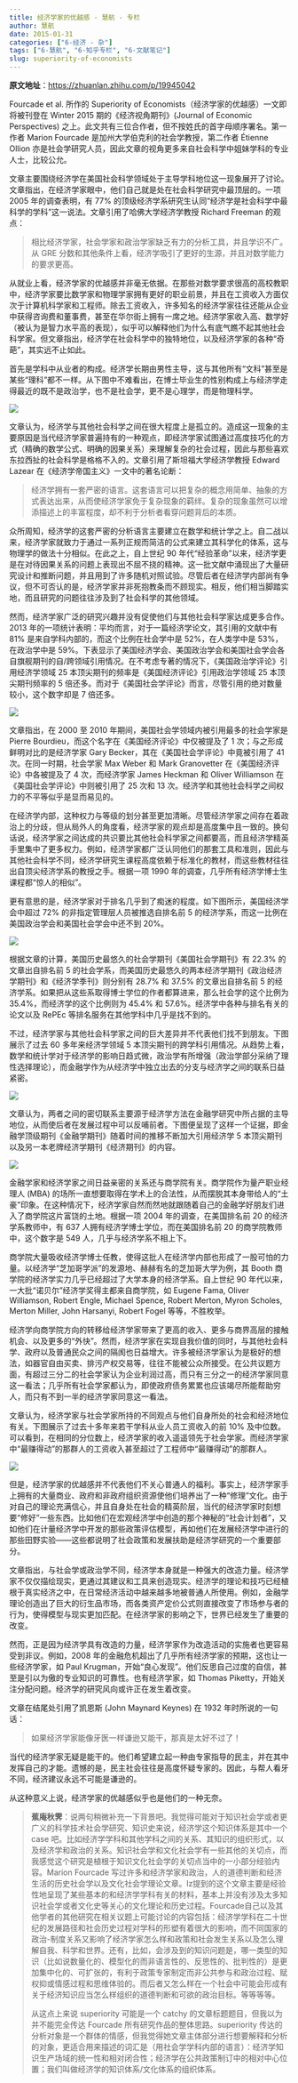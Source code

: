 ```yaml
---
title: 经济学家的优越感 - 慧航 - 专栏
author: 慧航
date: 2015-01-31
categories: ["6-经济 - 杂"]
tags: ["6-慧航", "6-知乎专栏", "6-文献笔记"]
slug: superiority-of-economists
---
```


**原文地址**：<https://zhuanlan.zhihu.com/p/19945042>

Fourcade et al. 所作的 Superiority of Economists（经济学家的优越感）一文即将被刊登在 Winter 2015 期的《经济视角期刊》(Journal of Economic Perspectives) 之上。此文共有三位合作者，但不按姓氏的首字母顺序署名。第一作者 Marion Fourcade 是加州大学伯克利的社会学教授，第二作者 Étienne Ollion 亦是社会学研究人员，因此文章的视角更多来自社会科学中姐妹学科的专业人士，比较公允。

文章主要围绕经济学在美国社会科学领域处于主导学科地位这一现象展开了讨论。文章指出，在经济学家眼中，他们自己就是处在社会科学研究中最顶层的。一项 2005 年的调查表明，有 77% 的顶级经济学系研究生认同“经济学是社会科学中最科学的学科”这一说法。文章引用了哈佛大学经济学教授 Richard Freeman 的观点：

> 相比经济学家，社会学家和政治学家缺乏有力的分析工具，并且学识不广。从 GRE 分数和其他条件上看，经济学吸引了更好的生源，并且对数学能力的要求更高。

<!-- more -->

从就业上看，经济学家的优越感并非毫无依据。在那些对数学要求很高的高校教职中，经济学家要比数学家和物理学家拥有更好的职业前景，并且在工资收入方面仅次于计算机科学家和工程师。除去工资收入，许多知名的经济学家往往还能从企业中获得咨询费和董事费，甚至在华尔街上拥有一席之地。经济学家收入高、数学好（被认为是智力水平高的表现），似乎可以解释他们为什么有底气瞧不起其他社会科学家。但文章指出，经济学在社会科学中的独特地位，以及经济学家的各种“奇葩”，其实远不止如此。

首先是学科中从业者的构成。经济学长期由男性主导，这与其他所有“文科”甚至是某些“理科”都不一样。从下图中不难看出，在博士毕业生的性别构成上与经济学走得最近的既不是政治学，也不是社会学，更不是心理学，而是物理科学。

![](/images/Eco/Miscellaneous/huihang/SuperiorityofEco/1.jpg)

文章认为，经济学与其他社会科学之间在很大程度上是孤立的。造成这一现象的主要原因是当代经济学家普遍持有的一种观点，即经济学家试图通过高度技巧化的方式（精确的数学公式、明确的因果关系）来理解复杂的社会过程，因此与那些喜欢东拉西扯的社会科学是格格不入的。文章引用了斯坦福大学经济学教授 Edward Lazear 在《经济学帝国主义》一文中的著名论断：

> 经济学拥有一套严密的语言。这套语言可以把复杂的概念用简单、抽象的方式表达出来，从而使经济学家免于复杂现象的羁绊。复杂的现象虽然可以增添描述上的丰富程度，却不利于分析者看穿问题背后的本质。

众所周知，经济学的这套严密的分析语言主要建立在数学和统计学之上。自二战以来，经济学家就致力于通过一系列正规而简洁的公式来建立其科学化的体系，这与物理学的做法十分相似。在此之上，自上世纪 90 年代“经验革命”以来，经济学更是在对待因果关系的问题上表现出不屈不挠的精神。这一批文献中涌现出了大量研究设计和推断问题，并且用到了许多随机对照试验。尽管后者在经济学内部尚有争议，但不可否认的是，经济学家并非死抱教条而不顾现实。相反，他们相当脚踏实地，而且研究的问题往往涉及到了社会科学的其他领域。

然而，经济学家广泛的研究兴趣并没有促使他们与其他社会科学家达成更多合作。2013 年的一项统计表明：平均而言，对于一篇经济学论文，其引用的文献中有 81% 是来自学科内部的，而这个比例在社会学中是 52%，在人类学中是 53%，在政治学中是 59%。下表显示了美国经济学会、美国政治学会和美国社会学会各自旗舰期刊的自/跨领域引用情况。在不考虑专著的情况下，《美国政治学评论》引用经济学领域 25 本顶尖期刊的频率是《美国经济评论》引用政治学领域 25 本顶尖期刊频率的 5 倍还多。而对于《美国社会学评论》而言，尽管引用的绝对数量较小，这个数字却是 7 倍还多。

![](/images/Eco/Miscellaneous/huihang/SuperiorityofEco/2.jpg)

文章指出，在 2000 至 2010 年期间，美国社会学领域内被引用最多的社会学家是 Pierre Bourdieu，而这个名字在《美国经济评论》中仅被提及了 1 次；与之形成鲜明对比的是经济学家 Gary Becker，其在《美国社会学评论》中竟被引用了 41 次。在同一时期，社会学家 Max Weber 和 Mark Granovetter 在《美国经济评论》中各被提及了 4 次，而经济学家 James Heckman 和 Oliver Williamson 在《美国社会学评论》中则被引用了 25 次和 13 次。经济学和其他社会科学之间权力的不平等似乎是显而易见的。

在经济学内部，这种权力与等级的划分甚至更加清晰。尽管经济学家之间存在着政治上的分歧，但从局外人的角度看，经济学家的观点却是高度集中且一致的。换句话说，经济学家之间达成的共识要比其他社会科学家之间都要高，而且经济学精英手里集中了更多权力。例如，经济学家都广泛认同他们的那套工具和准则，因此与其他社会科学不同，经济学研究生课程高度依赖于标准化的教材，而这些教材往往出自顶尖经济学系的教授之手。根据一项 1990 年的调查，几乎所有经济学博士生课程都“惊人的相似”。

更有意思的是，经济学家对于排名几乎到了痴迷的程度。如下图所示，美国经济学会中超过 72% 的非指定管理层人员被推选自排名前 5 的经济学系，而这一比例在美国政治学会和美国社会学会中还不到 20%。

![](/images/Eco/Miscellaneous/huihang/SuperiorityofEco/3.jpg)

根据文章的计算，美国历史最悠久的社会学期刊《美国社会学期刊》有 22.3% 的文章出自排名前 5 的社会学系，而美国历史最悠久的两本经济学期刊《政治经济学期刊》和《经济学季刊》则分别有 28.7% 和 37.5% 的文章出自排名前 5 的经济学系。如果把从这些系取得博士学位的作者都算进来，那么社会学的这个比例为 35.4%，而经济学的这个比例则为 45.4% 和 57.6%。经济学中各种与排名有关的论文以及 RePEc 等排名服务在其他学科中几乎是找不到的。

不过，经济学家与其他社会科学家之间的巨大差异并不代表他们找不到朋友。下图展示了过去 60 多年来经济学领域 5 本顶尖期刊的跨学科引用情况。从趋势上看，数学和统计学对于经济学的影响日趋式微，政治学有所增强（政治学部分采纳了理性选择理论），而金融学作为从经济学中独立出去的分支与经济学之间的联系日益紧密。

![](/images/Eco/Miscellaneous/huihang/SuperiorityofEco/4.jpg)

文章认为，两者之间的密切联系主要源于经济学方法在金融学研究中所占据的主导地位，从而使后者在发展过程中可以反哺前者。下图便呈现了这样一个证据，即金融学顶级期刊《金融学期刊》随着时间的推移不断加大引用经济学 5 本顶尖期刊以及另一本老牌经济学期刊《经济期刊》的内容。

![](/images/Eco/Miscellaneous/huihang/SuperiorityofEco/5.jpg)

金融学家和经济学家之间日益亲密的关系还与商学院有关。商学院作为量产职业经理人 (MBA) 的场所一直想要取得在学术上的合法性，从而摆脱其本身带给人的“土豪”印象。在这种情况下，经济学家自然而然地就跟随着自己的金融学好朋友们进入了商学院这片富饶的土地。根据一项 2004 年的调查，在美国排名前 20 的经济学系教师中，有 637 人拥有经济学博士学位，而在美国排名前 20 的商学院教师中，这个数字是 549 人，几乎与经济学系不相上下。

商学院大量吸收经济学博士任教，使得这批人在经济学内部也形成了一股可怕的力量。以经济学“芝加哥学派”的发源地、赫赫有名的芝加哥大学为例，其 Booth 商学院的经济学实力几乎已经超过了大学本身的经济学系。自上世纪 90 年代以来，一大批“诺贝尔”经济学奖得主都来自商学院，如 Eugene Fama, Oliver Williamson, Robert Engle, Michael Spence, Robert Merton, Myron Scholes, Merton Miller, John Harsanyi, Robert Fogel 等等，不胜枚举。

经济学向商学院方向的转移给经济学家带来了更高的收入、更多与商界高层的接触机会、以及更多的“外快”。然而，经济学家在实现自我价值的同时，与其他社会科学、政府以及普通民众之间的隔阂也日益增大。许多被经济学家认为是极好的想法，如器官自由买卖、排污产权交易等，往往不能被公众所接受。在公共议题方面，有超过三分二的社会学家认为企业利润过高，而只有三分之一的经济学家同意这一看法；几乎所有社会学家都认为，即使政府债务累累也应该竭尽所能帮助穷人，而只有不到一半的经济学家同意这一看法。

文章认为，经济学家与社会学家所持的不同观点与他们自身所处的社会和经济地位有关。下图展示了过去十多年来若干学科从业人员工资收入的前 10% 及中位数。可以看到，在相同的分位数上，经济学家的收入遥遥领先于社会学家。而经济学家中“最赚得动”的那群人的工资收入甚至超过了工程师中“最赚得动”的那群人。

![](/images/Eco/Miscellaneous/huihang/SuperiorityofEco/6.jpg)

但是，经济学家的优越感并不代表他们不关心普通人的福利。事实上，经济学家手上拥有的大量商业、政府和非政府组织资源使他们培养出了一种“修理”文化。由于对自己的理论充满信心，并且自身处在社会的精英阶层，当代的经济学家时刻想要“修好”一些东西。比如他们在宏观经济学中创造的那个神秘的“社会计划者”，又如他们在计量经济学中开发的那些政策评估模型，再如他们在发展经济学中进行的那些田野实验——这些都说明了社会政策和发展扶助是经济学研究的一个重要部分。

文章指出，与社会学或政治学不同，经济学本身就是一种强大的改造力量。经济学家不仅仅描绘现实，更通过其建议和工具来创造现实。经济学的理论和技巧已经植根于真实经济之中，在日常经济活动中越来越多地被普通人所使用。例如，金融学理论创造出了巨大的衍生品市场，而各类资产定价公式则直接改变了市场参与者的行为，使得模型与现实更加匹配。在经济学家的影响之下，世界已经发生了重要的改变。

然而，正是因为经济学具有改造的力量，经济学家作为改造活动的实施者也更容易受到非议。例如，2008 年的金融危机超出了几乎所有经济学家的预期，这也让一些经济学家，如 Paul Krugman，开始“良心发现”。他们反思自己过度的自信，甚至是引以为傲的专业知识的可靠性。也有经济学家，如 Thomas Piketty，开始关注分配问题。经济学的研究风向或许正在发生着改变。

文章在结尾处引用了凯恩斯 (John Maynard Keynes) 在 1932 年时所说的一句话：

> 如果经济学家能像牙医一样谦逊又能干，那真是太好不过了！

当代的经济学家无疑是能干的。他们希望建立起一种由专家指导的民主，并在其中发挥自己的才能。遗憾的是，民主社会往往是高度怀疑专家的。因此，与帮人看牙不同，经济建议永远不可能是谦逊的。

从这种意义上说，经济学家的优越感似乎也是他们的一种无奈。

<blockquote class="gray">
**蕉庵秋霁**：说两句稍微补充一下背景吧。我觉得可能对于知识社会学或者更广义的科学技术社会学研究、知识史来说，经济学这个知识体系是其中一个 case 吧。比如经济学学科和其他学科之间的关系、其知识的组织形式，以及经济学和政治的关系。知识社会学和文化社会学有一些其他的关切点，而我感觉这个研究是植根于知识文化社会学的关切点当中的一小部分经验内容。Marion Fourcade 写过许多和经济学家和政治，人的道德判断和经济生活的历史社会学以及文化社会学理论文章。lz提到的这个文章主要是经验性地呈现了某些基本的和经济学学科有关的材料，基本上并没有涉及太多知识社会学或者文化史等关心的文化理论和历史过程。Fourcade自己以及其他学者的其他研究在相关议题上可能讨论的内容包括：经济学学科在二十世纪的发展路径和社会历史过程对学科的形塑有着很大的影响，而不同国家的政治-制度关系又影响了经济学家怎么样和政策和社会发生关系以及怎么理解自我、科学和世界。还有，比如，会涉及到的知识问题是，哪一类型的知识（比如说数量化的、模型化的而非语言性的、反思性的、批判性的）是更加集中化的、可扩张的，有利于政策专家制定而非公共参与和政治过程、赋权抑或情感过程和思维体验的。而后者又怎么样在一个社会中可能会形成有关于经济知识应当怎么样组织的道德判断和可欲的政治目标。等等等等。

从这点上来说 superiority 可能是一个 catchy 的文章标题题目，但我以为并不能完全传达 Fourcade 所有研究作品的整体思路。superiority 传达的分析对象是一个群体的情感，但我觉得她文章主体部分进行想要解释和分析的对象，更适合用来描述的词汇是（用社会学学科内部的语言）：经济学知识生产场域的统一性和相对闭合性；经济学在公共政策制订中的相对中心位置；我们叫做经济学的知识体系/文化体系的组织体系。

</blockquote>